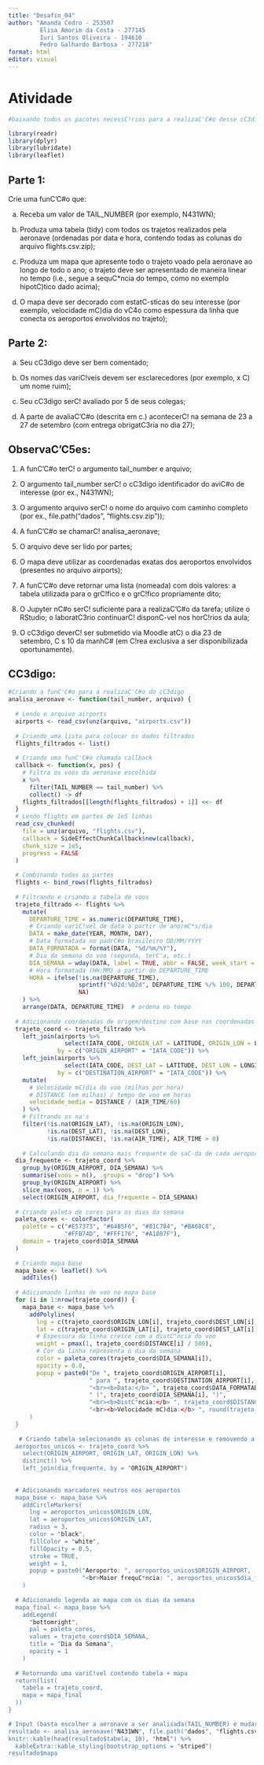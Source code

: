 ---
title: "Desafio_04"
author: "Amanda Cedro - 253507
         Elisa Amorim da Costa - 277145
         Iuri Santos Oliveira - 194610
         Pedro Galhardo Barbosa - 277218"
format: html
editor: visual
---

# Atividade

```{r, message=FALSE, warning=FALSE}
#baixando todos os pacotes necessC!rios para a realizaC'C#o desse cC3digo.

library(readr)
library(dplyr)
library(lubridate)
library(leaflet)
```

## Parte 1:

Crie uma funC'C#o que:

a.  Receba um valor de TAIL_NUMBER (por exemplo, N431WN);

b.  Produza uma tabela (tidy) com todos os trajetos realizados pela aeronave (ordenadas por data e hora, contendo todas as colunas do arquivo flights.csv.zip);

c.  Produza um mapa que apresente todo o trajeto voado pela aeronave ao longo de todo o ano; o trajeto deve ser apresentado de maneira linear no tempo (i.e., segue a sequC\*ncia do tempo, como no exemplo hipotC)tico dado acima);

d.  O mapa deve ser decorado com estatC-sticas do seu interesse (por exemplo, velocidade mC)dia do vC4o como espessura da linha que conecta os aeroportos envolvidos no trajeto);

## Parte 2:

a.  Seu cC3digo deve ser bem comentado;

b.  Os nomes das variC!veis devem ser esclarecedores (por exemplo, x C) um nome ruim);

c.  Seu cC3digo serC! avaliado por 5 de seus colegas;

d.  A parte de avaliaC'C#o (descrita em c.) acontecerC! na semana de 23 a 27 de setembro (com entrega obrigatC3ria no dia 27);

## ObservaC'C5es:

1.  A funC'C#o terC! o argumento tail_number e arquivo;

2.  O argumento tail_number serC! o cC3digo identificador do aviC#o de interesse (por ex., N431WN);

3.  O argumento arquivo serC! o nome do arquivo com caminho completo (por ex., file.path("dados", "flights.csv.zip"));

4.  A funC'C#o se chamarC! analisa_aeronave;

5.  O arquivo deve ser lido por partes;

6.  O mapa deve utilizar as coordenadas exatas dos aeroportos envolvidos (presentes no arquivo airports);

7.  A funC'C#o deve retornar uma lista (nomeada) com dois valores: a tabela utilizada para o grC!fico e o grC!fico propriamente dito;

8.  O Jupyter nC#o serC! suficiente para a realizaC'C#o da tarefa; utilize o RStudio; o laboratC3rio continuarC! disponC-vel nos horC!rios da aula;

9.  O cC3digo deverC! ser submetido via Moodle atC) o dia 23 de setembro, C s 10 da manhC# (em C!rea exclusiva a ser disponibilizada oportunamente).

## CC3digo:

```{r}
#Criando a funC'C#o para a realizaC'C#o do cC3digo
analisa_aeronave <- function(tail_number, arquivo) {
  
  # Lendo o arquivo airports 
  airports <- read_csv(unz(arquivo, "airports.csv"))
  
  # Criando uma lista para colocar os dados filtrados
  flights_filtrados <- list()
  
  # Criando uma funC'C#o chamada callback
  callback <- function(x, pos) {
    # Filtra os voos da aeronave escolhida
    x %>%
      filter(TAIL_NUMBER == tail_number) %>%
      collect() -> df
    flights_filtrados[[length(flights_filtrados) + 1]] <<- df
  }
  # Lendo flights em partes de 1e5 linhas
  read_csv_chunked(
    file = unz(arquivo, "flights.csv"),
    callback = SideEffectChunkCallback$new(callback),
    chunk_size = 1e5,
    progress = FALSE
  )
  
  # Combinando todas as partes
  flights <- bind_rows(flights_filtrados)
  
  # Filtrando e criando a tabela de voos
  trajeto_filtrado <- flights %>%
    mutate(
      DEPARTURE_TIME = as.numeric(DEPARTURE_TIME),
      # Criando variC!vel de data a partir de ano/mC*s/dia
      DATA = make_date(YEAR, MONTH, DAY),
      # Data formatada no padrC#o brasileiro DD/MM/YYYY
      DATA_FORMATADA = format(DATA, "%d/%m/%Y"),
      # Dia da semana do voo (segunda, terC'a, etc.)
      DIA_SEMANA = wday(DATA, label = TRUE, abbr = FALSE, week_start = 1),
      # Hora formatada (HH:MM) a partir do DEPARTURE_TIME
      HORA = ifelse(!is.na(DEPARTURE_TIME),
                    sprintf("%02d:%02d", DEPARTURE_TIME %/% 100, DEPARTURE_TIME %% 100),
                    NA)
    ) %>%
    arrange(DATA, DEPARTURE_TIME)  # ordena no tempo
  
  # Adicionando coordenadas de origem/destino com base nas coordenadas exatas
  trajeto_coord <- trajeto_filtrado %>%
    left_join(airports %>% 
                select(IATA_CODE, ORIGIN_LAT = LATITUDE, ORIGIN_LON = LONGITUDE),
              by = c("ORIGIN_AIRPORT" = "IATA_CODE")) %>%
    left_join(airports %>% 
                select(IATA_CODE, DEST_LAT = LATITUDE, DEST_LON = LONGITUDE),
              by = c("DESTINATION_AIRPORT" = "IATA_CODE")) %>%
    mutate(
      # Velocidade mC)dia do voo (milhas por hora)
      # DISTANCE (em milhas) / tempo de voo em horas
      velocidade_media = DISTANCE / (AIR_TIME/60)
    ) %>%
    # Filtrando os na's
    filter(!is.na(ORIGIN_LAT), !is.na(ORIGIN_LON),
           !is.na(DEST_LAT), !is.na(DEST_LON),
           !is.na(DISTANCE), !is.na(AIR_TIME), AIR_TIME > 0)
  
    # Calculando dia da semana mais frequente de saC-da de cada aeroporto
  dia_frequente <- trajeto_coord %>%
    group_by(ORIGIN_AIRPORT, DIA_SEMANA) %>%
    summarise(voos = n(), .groups = "drop") %>%
    group_by(ORIGIN_AIRPORT) %>%
    slice_max(voos, n = 1) %>%
    select(ORIGIN_AIRPORT, dia_frequente = DIA_SEMANA)
  
  # Criando paleta de cores para os dias da semana
  paleta_cores <- colorFactor(
    palette = c("#E57373", "#64B5F6", "#81C784", "#BA68C8", 
                "#FFB74D", "#FFF176", "#A1887F"),
    domain = trajeto_coord$DIA_SEMANA
  )
  
  # Criando mapa base
  mapa_base <- leaflet() %>%
    addTiles()
  
  # Adicionando linhas de voo no mapa base
  for (i in 1:nrow(trajeto_coord)) {
    mapa_base <- mapa_base %>%
      addPolylines(
        lng = c(trajeto_coord$ORIGIN_LON[i], trajeto_coord$DEST_LON[i]),
        lat = c(trajeto_coord$ORIGIN_LAT[i], trajeto_coord$DEST_LAT[i]),
        # Espessura da linha cresce com a distC"ncia do voo 
        weight = pmax(1, trajeto_coord$DISTANCE[i] / 500),
        # Cor da linha representa o dia da semana 
        color = paleta_cores(trajeto_coord$DIA_SEMANA[i]),
        opacity = 0.8,
        popup = paste0("De ", trajeto_coord$ORIGIN_AIRPORT[i], 
                       " para ", trajeto_coord$DESTINATION_AIRPORT[i],
                       "<br><b>Data:</b> ", trajeto_coord$DATA_FORMATADA[i],
                       " (", trajeto_coord$DIA_SEMANA[i], ")",
                       "<br><b>DistC"ncia:</b> ", trajeto_coord$DISTANCE[i], " milhas",
                       "<br><b>Velocidade mC)dia:</b> ", round(trajeto_coord$velocidade_media[i], 1), " mph")
      )
  }
  
   # Criando tabela selecionando as colunas de interesse e removendo a repetiC'C#o de aeroportos
  aeroportos_unicos <- trajeto_coord %>%
    select(ORIGIN_AIRPORT, ORIGIN_LAT, ORIGIN_LON) %>%
    distinct() %>%
    left_join(dia_frequente, by = "ORIGIN_AIRPORT")
  
  
  # Adicionando marcadores neutros nos aeroportos
  mapa_base <- mapa_base %>%
    addCircleMarkers(
      lng = aeroportos_unicos$ORIGIN_LON,
      lat = aeroportos_unicos$ORIGIN_LAT,
      radius = 3,         
      color = "black",
      fillColor = "white",
      fillOpacity = 0.5,
      stroke = TRUE,
      weight = 1,
      popup = paste0("Aeroporto: ", aeroportos_unicos$ORIGIN_AIRPORT,
                     "<br>Maior frequC*ncia: ", aeroportos_unicos$dia_frequente)
    )
  
  # Adicionando legenda ao mapa com os dias da semana
  mapa_final <- mapa_base %>%
    addLegend(
      "bottomright",
      pal = paleta_cores,
      values = trajeto_coord$DIA_SEMANA,
      title = "Dia da Semana",
      opacity = 1
    )
  
  # Retornando uma variC!vel contendo tabela + mapa
  return(list(
    tabela = trajeto_coord,
    mapa = mapa_final
  ))
}

# Input (basta escolher a aeronave a ser analisada(TAIL_NUMBER) e mudar o caminho para o dado, caso necessC!rio)
resultado <- analisa_aeronave("N431WN", file.path("dados", "flights.csv.zip"))
knitr::kable(head(resultado$tabela, 10), "html") %>%
  kableExtra::kable_styling(bootstrap_options = "striped")
resultado$mapa

```
